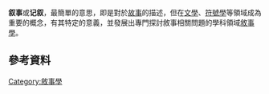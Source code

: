 {{Expand|time=2018-02-11T11:57:41+00:00}}
'''叙事'''或'''记叙'''，最簡單的意思，即是對於[[故事|故事]]的描述，但在[[文學|文學]]、[[符號學|符號學]]等領域成為重要的概念，有其特定的意義，並發展出專門探討敘事相關問題的學科領域[[敘事學|敘事學]]。

== 參考資料 ==
{{Reflist}}{{Authority control}}
{{lit-stub}}
[[Category:敘事學|Category:敘事學]]